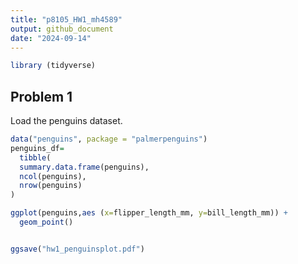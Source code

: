 ```yaml
---
title: "p8105_HW1_mh4589"
output: github_document
date: "2024-09-14"
---
```

```r
library (tidyverse)
```

## Problem 1

Load the penguins dataset.
```r
data("penguins", package = "palmerpenguins")
penguins_df=
  tibble(
  summary.data.frame(penguins),
  ncol(penguins),
  nrow(penguins)
)

ggplot(penguins,aes (x=flipper_length_mm, y=bill_length_mm)) +
  geom_point()


ggsave("hw1_penguinsplot.pdf")

```
